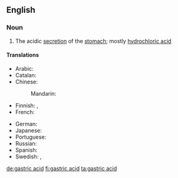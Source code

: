 ==English==
{{wikipedia}}

===Noun===
{{en-noun|head=[[gastric]] [[acid]]|-}}

# {{context|biochemistry|lang=en}} The acidic [[secretion]] of the [[stomach]]; mostly [[hydrochloric acid]]

====Translations====
{{trans-top|acidic secretion of the stomach}}
* Arabic: {{t|ar|عُصَارَة هَضْمِيَة|f|tr=ʿuṣāra haḍmiya}}
* Catalan: {{t|ca|àcid gàstric|m}}
* Chinese:
*: Mandarin: {{t+|cmn|胃酸|tr=wèisuān|sc=Hani}}
* Finnish: {{t|fi|mahaneste}}, {{t|fi|vatsahappo}}
* French: {{t|fr|acide gastrique|m}}
{{trans-mid}}
* German: {{t+|de|Magensäure|f}}
* Japanese: {{t+|ja|胃酸|tr=いさん, isan|sc=Jpan}}
* Portuguese: {{t|pt|ácido gástrico|m}}
* Russian: {{t|ru|желу́дочный сок|m}}
* Spanish: {{t|es|ácido gástrico|m}}
* Swedish: {{t|sv|magsyra|c}}, {{t|sv|magsaft|c}}
{{trans-bottom}}

[[de:gastric acid]]
[[fi:gastric acid]]
[[ta:gastric acid]]